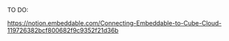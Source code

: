 TO DO:

https://notion.embeddable.com/Connecting-Embeddable-to-Cube-Cloud-119726382bcf800682f9c9352f21d36b